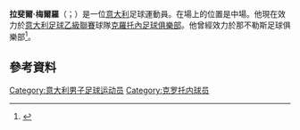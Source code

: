 '''拉斐爾·梅爾羅'''（{{lang-en|Raffaele Maiello}}；{{bd|1991年|7月10日}}）是一位[[意大利|意大利]]足球運動員。在場上的位置是中場。他現在效力於[[意大利足球乙級聯賽|意大利足球乙級聯賽]]球隊[[克羅托內足球俱樂部|克羅托內足球俱樂部]]。他曾經效力於那不勒斯足球俱樂部<ref>{{Cite web |url=http://soccernet.espn.go.com/match?id=278259&league=ITA.1&cc=5901 |title=Game report by ESPN |access-date=2015-06-04 |archive-date=2012-10-21 |archive-url=https://web.archive.org/web/20121021093727/http://soccernet.espn.go.com/match?id=278259&league=ITA.1&cc=5901 |dead-url=no }}</ref>。
==參考資料==
{{Reflist}}

{{DEFAULTSORT: Maiello, Raffaele}}
[[Category:意大利男子足球运动员|Category:意大利男子足球运动员]]
[[Category:克罗托内球员|Category:克罗托内球员]]